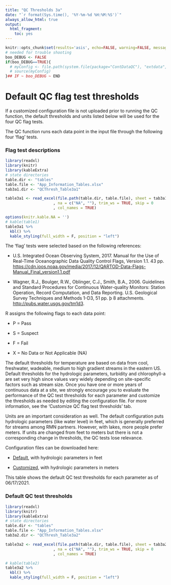 ```yaml
---
title: "QC Thresholds 3a"
date: "`r format(Sys.time(), '%Y-%m-%d %H:%M:%S')`"
always_allow_html: true
output:
  html_fragment:
    toc: yes
---
```


```r
knitr::opts_chunk$set(results='asis', echo=FALSE, warning=FALSE, message = FALSE)
# needed for trouble shooting
boo_DEBUG <- FALSE
if(boo_DEBUG==TRUE){
  # myConfig <- file.path(system.file(package="ContDataQC"), "extdata", "config.ORIG.R")
  # source(myConfig)
}## IF ~ boo_DEBUG ~ END
```

# Default QC flag test thresholds

If a customized configuration file is not uploaded prior to running the QC function, the default thresholds and units listed below will be used for the four QC flag tests.

The QC function runs each data point in the input file through the following four 'flag' tests.

### Flag test descriptions

```r
library(readxl)
library(knitr)
library(kableExtra)
# state directories
table.dir <- "tables"
table.file <- "App_Information_Tables.xlsx"
tab3a1.dir <- "QCThresh_Table3a1"

table3a1 <- read_excel(file.path(table.dir, table.file), sheet = tab3a1.dir
                     , na = c("NA", ""), trim_ws = TRUE, skip = 0
                     , col_names = TRUE)  

options(knitr.kable.NA = '')
# kable(table1)
table3a1 %>% 
  kbl() %>% 
  kable_styling(full_width = F, position = "left")
```

The 'flag' tests were selected based on the following references:

-   U.S. Integrated Ocean Observing System, 2017. Manual for the Use of Real-Time Oceanographic Data Quality Control Flags, Version 1.1. 43 pp.
<a href="https://cdn.ioos.noaa.gov/media/2017/12/QARTOD-Data-Flags-Manual_Final_version1.1.pdf" target="_blank">https://cdn.ioos.noaa.gov/media/2017/12/QARTOD-Data-Flags-Manual_Final_version1.1.pdf</a>

-   Wagner, R.J., Boulger, R.W., Oblinger, C.J., Smith, B.A., 2006. Guidelines and Standard Procedures for Continuous Water-quality Monitors: Station Operation, Record Computation, and Data Reporting. U.S. Geological Survey Techniques and Methods 1-D3, 51 pp. þ 8 attachments. 
<a href="http://pubs.water.usgs.gov/tm1d3" target="_blank">http://pubs.water.usgs.gov/tm1d3</a>.

R assigns the following flags to each data point:

-   P = Pass

-   S = Suspect

-   F = Fail

-   X = No Data or Not Applicable (NA)

The default thresholds for temperature are based on data from cool, freshwater, wadeable, medium to high gradient streams in the eastern US. Default thresholds for the hydrologic parameters, turbidity and chlorophyll-a are set very high since values vary widely depending on site-specific factors such as stream size. Once you have one or more years of continuous data at a site, we strongly encourage you to evaluate the performance of the QC test thresholds for each parameter and customize the thresholds as needed by editing the configuration file. For more information, see the 'Customize QC flag test thresholds' tab.

Units are an important consideration as well. The default configuration puts hydrologic parameters (like water level) in feet, which is generally preferred for streams among RMN partners. However, with lakes, more people prefer meters. If units are changed from feet to meters but there is not a corresponding change in thresholds, the QC tests lose relevance.

Configuration files can be downloaded here: 

-   [Default](Config_default.zip), with hydrologic parameters in feet

-   [Customized](Config_Lakes_meters.zip), with hydrologic parameters in meters

This table shows the default QC test thresholds for each parameter as of 06/17/2021.

### Default QC test thresholds

```r
library(readxl)
library(knitr)
library(kableExtra)
# state directories
table.dir <- "tables"
table.file <- "App_Information_Tables.xlsx"
tab3a2.dir <- "QCThresh_Table3a2"

table3a2 <- read_excel(file.path(table.dir, table.file), sheet = tab3a2.dir
                     , na = c("NA", ""), trim_ws = TRUE, skip = 0
                     , col_names = TRUE)  

# kable(table2)
table3a2 %>% 
  kbl() %>% 
  kable_styling(full_width = F, position = "left")
```
